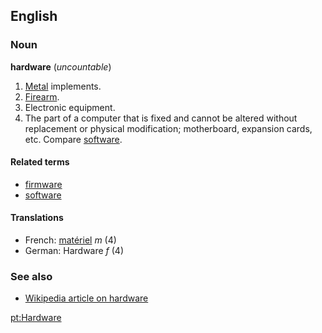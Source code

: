 ==English==
===Noun===
'''hardware''' (''uncountable'')

# [[Metal]] implements.
# [[Firearm]].
# Electronic equipment.
# The part of a computer that is fixed and cannot be altered without replacement or physical modification; motherboard, expansion cards, etc.  Compare [[software]].

====Related terms====
*[[firmware]]
*[[software]]

====Translations====
*French: [[matériel]] ''m'' (4)
*German: Hardware ''f'' (4)

===See also===
*[[w:Hardware|Wikipedia article on hardware]]


[[pt:Hardware]]